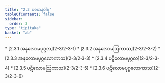 ```yaml
---
title: "2.3 ပဇဟနဝါရ"
tableOfContents: false
sidebar:
  order: 3
type: "tipitaka"
basket: "ab"
---
```



<DynamicBreadcrumb />



<TableOfContents>
* [2.3.1 အနုလောမပုဂ္ဂလ](2-3/2-3-1)
* [2.3.2 အနုလောမဩကာသ](2-3/2-3-2)
* [2.3.3 အနုလောမပုဂ္ဂလောကာသ](2-3/2-3-3)
* [2.3.4 ပဋိလောမပုဂ္ဂလ](2-3/2-3-4)
* [2.3.5 ပဋိလောမဩကာသ](2-3/2-3-5)
* [2.3.6 ပဋိလောမပုဂ္ဂလောကာသ](2-3/2-3-6)
</TableOfContents>